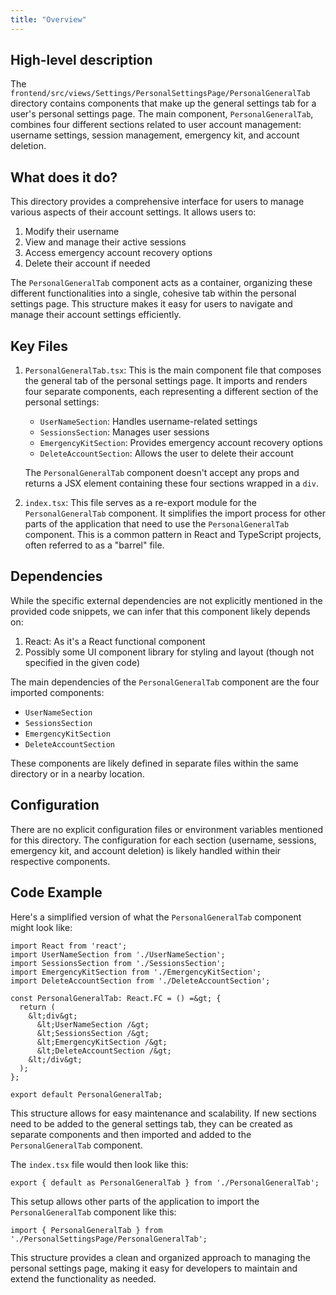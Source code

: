 ```yaml
---
title: "Overview"
---
```


## High-level description
The `frontend/src/views/Settings/PersonalSettingsPage/PersonalGeneralTab` directory contains components that make up the general settings tab for a user's personal settings page. The main component, `PersonalGeneralTab`, combines four different sections related to user account management: username settings, session management, emergency kit, and account deletion.

## What does it do?
This directory provides a comprehensive interface for users to manage various aspects of their account settings. It allows users to:

1. Modify their username
2. View and manage their active sessions
3. Access emergency account recovery options
4. Delete their account if needed

The `PersonalGeneralTab` component acts as a container, organizing these different functionalities into a single, cohesive tab within the personal settings page. This structure makes it easy for users to navigate and manage their account settings efficiently.

## Key Files

1. `PersonalGeneralTab.tsx`: This is the main component file that composes the general tab of the personal settings page. It imports and renders four separate components, each representing a different section of the personal settings:

   - `UserNameSection`: Handles username-related settings
   - `SessionsSection`: Manages user sessions
   - `EmergencyKitSection`: Provides emergency account recovery options
   - `DeleteAccountSection`: Allows the user to delete their account

   The `PersonalGeneralTab` component doesn't accept any props and returns a JSX element containing these four sections wrapped in a `div`.

2. `index.tsx`: This file serves as a re-export module for the `PersonalGeneralTab` component. It simplifies the import process for other parts of the application that need to use the `PersonalGeneralTab` component. This is a common pattern in React and TypeScript projects, often referred to as a "barrel" file.

## Dependencies
While the specific external dependencies are not explicitly mentioned in the provided code snippets, we can infer that this component likely depends on:

1. React: As it's a React functional component
2. Possibly some UI component library for styling and layout (though not specified in the given code)

The main dependencies of the `PersonalGeneralTab` component are the four imported components:

- `UserNameSection`
- `SessionsSection`
- `EmergencyKitSection`
- `DeleteAccountSection`

These components are likely defined in separate files within the same directory or in a nearby location.

## Configuration
There are no explicit configuration files or environment variables mentioned for this directory. The configuration for each section (username, sessions, emergency kit, and account deletion) is likely handled within their respective components.

## Code Example
Here's a simplified version of what the `PersonalGeneralTab` component might look like:

```tsx
import React from 'react';
import UserNameSection from './UserNameSection';
import SessionsSection from './SessionsSection';
import EmergencyKitSection from './EmergencyKitSection';
import DeleteAccountSection from './DeleteAccountSection';

const PersonalGeneralTab: React.FC = () =&gt; {
  return (
    &lt;div&gt;
      &lt;UserNameSection /&gt;
      &lt;SessionsSection /&gt;
      &lt;EmergencyKitSection /&gt;
      &lt;DeleteAccountSection /&gt;
    &lt;/div&gt;
  );
};

export default PersonalGeneralTab;
```

This structure allows for easy maintenance and scalability. If new sections need to be added to the general settings tab, they can be created as separate components and then imported and added to the `PersonalGeneralTab` component.

The `index.tsx` file would then look like this:

```tsx
export { default as PersonalGeneralTab } from './PersonalGeneralTab';
```

This setup allows other parts of the application to import the `PersonalGeneralTab` component like this:

```tsx
import { PersonalGeneralTab } from './PersonalSettingsPage/PersonalGeneralTab';
```

This structure provides a clean and organized approach to managing the personal settings page, making it easy for developers to maintain and extend the functionality as needed.